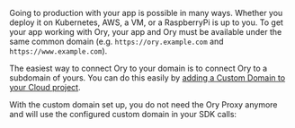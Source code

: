 Going to production with your app is possible in many ways. Whether you deploy it on Kubernetes, AWS, a VM, or a RaspberryPi is up
to you. To get your app working with Ory, your app and Ory must be available under the same common domain (e.g.
`https://ory.example.com` and `https://www.example.com`).

The easiest way to connect Ory to your domain is to connect Ory to a subdomain of yours. You can do this easily by
[adding a Custom Domain to your Cloud project](../../guides/custom-domains.mdx).

With the custom domain set up, you do not need the Ory Proxy anymore and will use the configured custom domain in your SDK calls:
